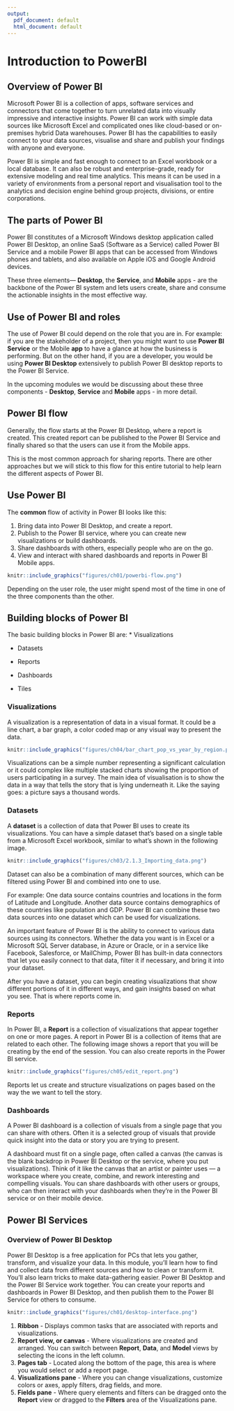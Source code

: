 ```yaml
---
output:
  pdf_document: default
  html_document: default
---
```

# Introduction to PowerBI

## Overview of Power BI
Microsoft Power BI is a collection of apps, software services and connectors that come together to turn unrelated data into visually impressive and interactive insights. Power BI can work with simple data sources like Microsoft Excel and complicated ones like cloud-based or on-premises hybrid Data warehouses. Power BI has the capabilities to easily connect to your data sources, visualise and share and publish your findings with anyone and everyone. 

Power BI is simple and fast enough to connect to an Excel workbook or a local database. It can also be robust and enterprise-grade, ready for extensive modeling and real time analytics. This means it can be used in a variety of environments from a personal report and visualisation tool to the analytics and decision engine behind group projects, divisions, or entire corporations.

## The parts of Power BI
Power BI constitutes of a Microsoft Windows desktop application called Power BI Desktop, an online SaaS (Software as a Service) called Power BI Service and a mobile Power BI apps that can be accessed from Windows phones and tablets, and also available on Apple iOS and Google Android devices.

These three elements— **Desktop**, the **Service**, and **Mobile** apps - are the backbone of the Power BI system and lets users create, share and consume the actionable insights in the most effective way.

## Use of Power BI and roles
The use of Power BI could depend on the role that you are in. For example: if you are the stakeholder of a project, then you might want to use **Power BI Service** or the Mobile **app** to have a glance at how the business is performing. But on the other hand, if you are a developer, you would be using **Power BI Desktop** extensively to publish Power BI desktop reports to the Power BI Service. 

In the upcoming modules we would be discussing about these three components - **Desktop**, **Service** and **Mobile** apps - in more detail. 

## Power BI flow
Generally, the flow starts at the Power BI Desktop, where a report is created. This created report can be published to the Power BI Service and finally shared so that the users can use it from the Mobile apps.

This is the most common approach for sharing reports. There are other approaches but we will stick to this flow for this entire tutorial to help learn the different aspects of Power BI.

## Use Power BI
The **common** flow of activity in Power BI looks like this:  

1. Bring data into Power BI Desktop, and create a report.
2. Publish to the Power BI service, where you can create new visualizations or build dashboards.
3. Share dashboards with others, especially people who are on the go.
4. View and interact with shared dashboards and reports in Power BI Mobile apps.

```r
knitr::include_graphics("figures/ch01/powerbi-flow.png")
```

Depending on the user role, the user might spend most of the time in one of the three components than the other. 

## Building blocks of Power BI

The basic building blocks in Power BI are:
* Visualizations

* Datasets

* Reports

* Dashboards

* Tiles


### Visualizations
A visualization is a representation of data in a visual format. It could be a line chart, a bar graph, a color coded map or any visual way to present the data. 

```r
knitr::include_graphics("figures/ch04/bar_chart_pop_vs_year_by_region.png")
```

Visualizations can be a simple number representing a significant calculation or it could complex like multiple stacked charts showing the proportion of users participating in a survey. The main idea of visualisation is to show the data in a way that tells the story that is lying underneath it. Like the saying goes: a picture says a thousand words. 

### Datasets
A **dataset** is a collection of data that Power BI uses to create its visualizations.
You can have a simple dataset that's based on a single table from a Microsoft Excel workbook, similar to what's shown in the following image.

```r
knitr::include_graphics("figures/ch03/2.1.3_Importing_data.png")
```

Dataset can also be a combination of many different sources, which can be filtered using Power BI and combined into one to use. 

For example: One data source contains countries and locations in the form of Latitude and Longitude. Another data source contains demographics of these countries like population and GDP. Power BI can combine these two data sources into one dataset which can be used for visualizations. 

An important feature of Power BI is the ability to connect to various data sources using its connectors. Whether the data you want is in Excel or a Microsoft SQL Server database, in Azure or Oracle, or in a service like Facebook, Salesforce, or MailChimp, Power BI has built-in data connectors that let you easily connect to that data, filter it if necessary, and bring it into your dataset.

After you have a dataset, you can begin creating visualizations that show different portions of it in different ways, and gain insights based on what you see. That is where reports come in.

### Reports
In Power BI, a **Report** is a collection of visualizations that appear together on one or more pages. A report in Power BI is a collection of items that are related to each other. The following image shows a report that you will be creating by the end of the session. You can also create reports in the Power BI service.

```r
knitr::include_graphics("figures/ch05/edit_report.png")
```

Reports let us create and structure visualizations on pages based on the way the we want to tell the story. 

### Dashboards
A Power BI dashboard is a collection of visuals from a single page that you can share with others. Often it is a selected group of visuals that provide quick insight into the data or story you are trying to present.

A dashboard must fit on a single page, often called a canvas (the canvas is the blank backdrop in Power BI Desktop or the service, where you put visualizations). Think of it like the canvas that an artist or painter uses — a workspace where you create, combine, and rework interesting and compelling visuals. You can share dashboards with other users or groups, who can then interact with your dashboards when they're in the Power BI service or on their mobile device.

## Power BI Services

### Overview of Power BI Desktop
Power BI Desktop is a free application for PCs that lets you gather, transform, and visualize your data. In this module, you'll learn how to find and collect data from different sources and how to clean or transform it. You'll also learn tricks to make data-gathering easier.
Power BI Desktop and the Power BI Service work together. You can create your reports and dashboards in Power BI Desktop, and then publish them to the Power BI Service for others to consume.

```r
knitr::include_graphics("figures/ch01/desktop-interface.png")
```

1. **Ribbon** - Displays common tasks that are associated with reports and visualizations.
2. **Report view, or canvas** - Where visualizations are created and arranged. You can switch between **Report**, **Data**, and **Model** views by selecting the icons in the left column.
3. **Pages tab** - Located along the bottom of the page, this area is where you would select or add a report page.
4. **Visualizations pane** - Where you can change visualizations, customize colors or axes, apply filters, drag fields, and more.
5. **Fields pane** - Where query elements and filters can be dragged onto the **Report** view or dragged to the **Filters** area of the Visualizations pane.




